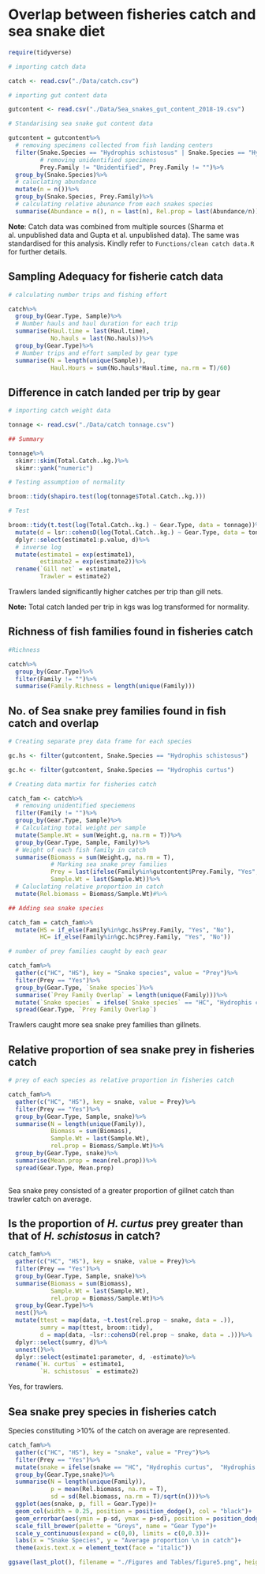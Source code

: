 # Overlap between fisheries catch and sea snake diet

```r
require(tidyverse)

# importing catch data

catch <- read.csv("./Data/catch.csv")

# importing gut content data

gutcontent <- read.csv("./Data/Sea_snakes_gut_content_2018-19.csv")

# Standarising sea snake gut content data

gutcontent = gutcontent%>%
  # removing specimens collected from fish landing centers
  filter(Snake.Species == "Hydrophis schistosus" | Snake.Species == "Hydrophis curtus",
         # removing unidentified specimens
         Prey.Family != "Unidentified", Prey.Family != "")%>%
  group_by(Snake.Species)%>%
  # caluclating abundance
  mutate(n = n())%>%
  group_by(Snake.Species, Prey.Family)%>%
  # calculating relative abunance from each snakes species
  summarise(Abundance = n(), n = last(n), Rel.prop = last(Abundance/n))
```

**Note**: Catch data was combined from multiple sources (Sharma et al. unpublished data and Gupta et al. unpublished data). The same was standardised for this analysis. Kindly refer to `Functions/clean catch data.R` for further details.

## Sampling Adequacy for fisherie catch data

```r
# calculating number trips and fishing effort

catch%>%
  group_by(Gear.Type, Sample)%>%
  # Number hauls and haul duration for each trip
  summarise(Haul.time = last(Haul.time),
            No.hauls = last(No.hauls))%>%
  group_by(Gear.Type)%>%
  # Number trips and effort sampled by gear type
  summarise(N = length(unique(Sample)),
            Haul.Hours = sum(No.hauls*Haul.time, na.rm = T)/60)

```

## Difference in catch landed per trip by gear

```r

# importing catch weight data

tonnage <- read.csv("./Data/catch tonnage.csv")

## Summary

tonnage%>%
  skimr::skim(Total.Catch..kg.)%>%
  skimr::yank("numeric")

# Testing assumption of normality

broom::tidy(shapiro.test(log(tonnage$Total.Catch..kg.)))

# Test

broom::tidy(t.test(log(Total.Catch..kg.) ~ Gear.Type, data = tonnage))%>%
  mutate(d = lsr::cohensD(log(Total.Catch..kg.) ~ Gear.Type, data = tonnage))%>%# effect size
  dplyr::select(estimate1:p.value, d)%>%
  # inverse log
  mutate(estimate1 = exp(estimate1),
         estimate2 = exp(estimate2))%>%
  rename(`Gill net` = estimate1,
         Trawler = estimate2)

```

Trawlers landed significantly higher catches per trip than gill nets.

**Note:** Total catch landed per trip in kgs was log transformed for normality.

## Richness of fish families found in fisheries catch

```r

#Richness

catch%>%
  group_by(Gear.Type)%>%
  filter(Family != "")%>%
  summarise(Family.Richness = length(unique(Family)))

```

## No. of Sea snake prey families found in fish catch and overlap

```r

# Creating separate prey data frame for each species

gc.hs <- filter(gutcontent, Snake.Species == "Hydrophis schistosus")

gc.hc <- filter(gutcontent, Snake.Species == "Hydrophis curtus")

# Creating data martix for fisheries catch

catch_fam <- catch%>%
  # removing unidentified speciemens
  filter(Family != "")%>%
  group_by(Gear.Type, Sample)%>%
  # Calculating total weight per sample
  mutate(Sample.Wt = sum(Weight.g, na.rm = T))%>%
  group_by(Gear.Type, Sample, Family)%>%
  # Weight of each fish family in catch
  summarise(Biomass = sum(Weight.g, na.rm = T),
            # Marking sea snake prey families
            Prey = last(ifelse(Family%in%gutcontent$Prey.Family, "Yes", "No")),
            Sample.Wt = last(Sample.Wt))%>%
  # Caluclating relative proportion in catch
  mutate(Rel.biomass = Biomass/Sample.Wt)#%>%

## Adding sea snake species

catch_fam = catch_fam%>%
  mutate(HS = if_else(Family%in%gc.hs$Prey.Family, "Yes", "No"),
         HC= if_else(Family%in%gc.hc$Prey.Family, "Yes", "No"))

# number of prey families caught by each gear

catch_fam%>%
  gather(c("HC", "HS"), key = "Snake species", value = "Prey")%>%
  filter(Prey == "Yes")%>%
  group_by(Gear.Type, `Snake species`)%>%
  summarise(`Prey Family Overlap` = length(unique(Family)))%>%
  mutate(`Snake species` = ifelse(`Snake species` == "HC", "Hydrophis curtus", "Hydrophis schistosus"))%>%
  spread(Gear.Type, `Prey Family Overlap`)

```

Trawlers caught more sea snake prey families than gillnets.

## Relative proportion of sea snake prey in fisheries catch

```r
# prey of each species as relative proportion in fisheries catch

catch_fam%>%
  gather(c("HC", "HS"), key = snake, value = Prey)%>%
  filter(Prey == "Yes")%>%
  group_by(Gear.Type, Sample, snake)%>%
  summarise(N = length(unique(Family)),
            Biomass = sum(Biomass),
            Sample.Wt = last(Sample.Wt),
            rel.prop = Biomass/Sample.Wt)%>%
  group_by(Gear.Type, snake)%>%
  summarise(Mean.prop = mean(rel.prop))%>%
  spread(Gear.Type, Mean.prop)
  
```

Sea snake prey consisted of a greater proportion of gillnet catch than trawler catch on average.

## Is the proportion of _H. curtus_ prey greater than that of _H. schistosus_ in catch?

```r

catch_fam%>%
  gather(c("HC", "HS"), key = snake, value = Prey)%>%
  filter(Prey == "Yes")%>%
  group_by(Gear.Type, Sample, snake)%>%
  summarise(Biomass = sum(Biomass),
            Sample.Wt = last(Sample.Wt),
            rel.prop = Biomass/Sample.Wt)%>%
  group_by(Gear.Type)%>%
  nest()%>%
  mutate(ttest = map(data, ~t.test(rel.prop ~ snake, data = .)),
         sumry = map(ttest, broom::tidy),
         d = map(data, ~lsr::cohensD(rel.prop ~ snake, data = .)))%>%
  dplyr::select(sumry, d)%>%
  unnest()%>%
  dplyr::select(estimate1:parameter, d, -estimate)%>%
  rename(`H. curtus` = estimate1,
         `H. schistosus` = estimate2)

```

Yes, for trawlers.


## Sea snake prey species in fisheries catch

Species constituting >10% of the catch on average are represented.

```r

catch_fam%>%
  gather(c("HC", "HS"), key = "snake", value = "Prey")%>%
  filter(Prey == "Yes")%>%
  mutate(snake = ifelse(snake == "HC", "Hydrophis curtus",  "Hydrophis schistosus"))%>%
  group_by(Gear.Type,snake)%>%
  summarise(N = length(unique(Family)),
            p = mean(Rel.biomass, na.rm = T),
            sd = sd(Rel.biomass, na.rm = T)/sqrt(n()))%>%
  ggplot(aes(snake, p, fill = Gear.Type))+
  geom_col(width = 0.25, position = position_dodge(), col = "black")+
  geom_errorbar(aes(ymin = p-sd, ymax = p+sd), position = position_dodge(width = .25), width = 0.125)+
  scale_fill_brewer(palette = "Greys", name = "Gear Type")+
  scale_y_continuous(expand = c(0,0), limits = c(0,0.3))+
  labs(x = "Snake Species", y = "Average proportion \n in catch")+
  theme(axis.text.x = element_text(face = "italic"))

ggsave(last_plot(), filename = "./Figures and Tables/figure5.png", height = 4.5, width = 8)
```

